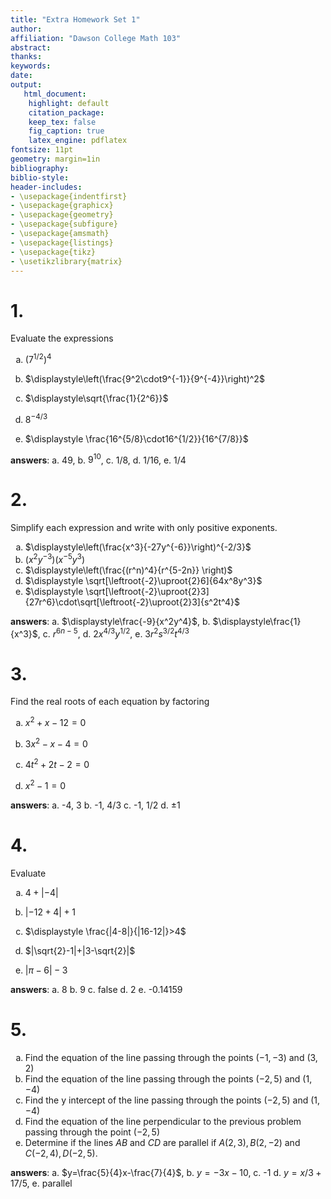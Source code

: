 ```yaml
---
title: "Extra Homework Set 1"
author: 
affiliation: "Dawson College Math 103"
abstract:
thanks:
keywords:
date:
output:
   html_document:
    highlight: default
    citation_package:
    keep_tex: false
    fig_caption: true
    latex_engine: pdflatex
fontsize: 11pt
geometry: margin=1in
bibliography:
biblio-style:
header-includes:
- \usepackage{indentfirst}
- \usepackage{graphicx}
- \usepackage{geometry}
- \usepackage{subfigure}
- \usepackage{amsmath}
- \usepackage{listings}
- \usepackage{tikz}
- \usetikzlibrary{matrix}
---
```


\vspace{0.25in}



# 1. 

Evaluate the expressions

a. $(7^{1/2})^4$

b. $\displaystyle\left(\frac{9^2\cdot9^{-1}}{9^{-4}}\right)^2$

b. $\displaystyle\sqrt{\frac{1}{2^6}}$

d. $\displaystyle 8^{-4/3}$

e. $\displaystyle \frac{16^{5/8}\cdot16^{1/2}}{16^{7/8}}$
  
**answers**: a. 49, b. $9^{10}$, c. 1/8, d. 1/16, e. 1/4


# 2.

Simplify each expression and write with only positive exponents.

a. $\displaystyle\left(\frac{x^3}{-27y^{-6}}\right)^{-2/3}$
a. $\displaystyle(x^2y^{-3})(x^{-5}y^3)$
b. $\displaystyle\left(\frac{(r^n)^4}{r^{5-2n}} \right)$
c. $\displaystyle \sqrt[\leftroot{-2}\uproot{2}6]{64x^8y^3}$
d. $\displaystyle \sqrt[\leftroot{-2}\uproot{2}3]{27r^6}\cdot\sqrt[\leftroot{-2}\uproot{2}3]{s^2t^4}$

**answers**: a. $\displaystyle\frac{-9}{x^2y^4}$, b. $\displaystyle\frac{1}{x^3}$, c. $r^{6n-5}$, d. $2x^{4/3}y^{1/2}$, e. $3r^2s^{3/2}t^{4/3}$

# 3.

Find the real roots of each equation by factoring

a. $x^2+x-12=0$
c. $3x^2-x-4=0$

d. $4t^2+2t-2=0$

b. $x^2 -1=0$

**answers**: a. -4, 3  b. -1, 4/3 c. -1, 1/2 d. $\pm 1$



# 4.

Evaluate

a. $4 + |-4|$

b. $|-12+4|+1$  

b. $\displaystyle \frac{|4-8|}{|16-12|}>4$

c. $|\sqrt{2}-1|+|3-\sqrt{2}|$

d. $|\pi -6|-3$

**answers**: a. 8 b. 9 c. false d. 2 e. -0.14159


# 5.

a. Find the equation of the line passing through the points $(-1,-3)$ and $(3,2)$
b. Find the equation of the line passing through the points $(-2,5)$ and $(1,-4)$
c. Find the y intercept of the line passing through the points $(-2,5)$ and $(1,-4)$
d. Find the equation of the line perpendicular to the previous problem passing through the point $(-2,5)$
e. Determine if the lines $AB$ and $CD$ are parallel if $A(2,3),B(2,-2)$ and $C(-2,4),D(-2,5)$.

**answers**: a. $y=\frac{5}{4}x-\frac{7}{4}$, b. $y = -3x-10$, c. -1 d. $y = x/3+17/5$, e. parallel
